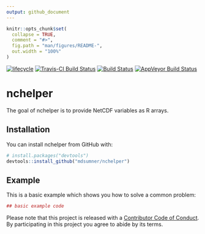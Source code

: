 ```yaml
---
output: github_document
---
```


<!-- README.md is generated from README.Rmd. Please edit that file -->

```r
knitr::opts_chunk$set(
  collapse = TRUE,
  comment = "#>",
  fig.path = "man/figures/README-",
  out.width = "100%"
)
```

 [![lifecycle](https://img.shields.io/badge/lifecycle-experimental-orange.svg)](https://www.tidyverse.org/lifecycle/#experimental)
[![Travis-CI Build Status](http://badges.herokuapp.com/travis/mdsumner/nchelper?branch=master&env=BUILD_NAME=trusty_release&label=linux)](https://travis-ci.org/mdsumner/nchelper)
[![Build Status](http://badges.herokuapp.com/travis/mdsumner/nchelper?branch=master&env=BUILD_NAME=osx_release&label=osx)](https://travis-ci.org/mdsumner/nchelper) 
[![AppVeyor Build Status](https://ci.appveyor.com/api/projects/status/github/mdsumner/nchelper?branch=master&svg=true)](https://ci.appveyor.com/project/mdsumner/nchelper) 


# nchelper

The goal of nchelper is to provide NetCDF variables as R arrays. 

## Installation

You can install nchelper from GitHub with:

```r
# install.packages("devtools")
devtools::install_github("mdsumner/nchelper")
```

## Example

This is a basic example which shows you how to solve a common problem:

```r
## basic example code
```


 Please note that this project is released with a [Contributor Code of Conduct](CODE_OF_CONDUCT.md).
  By participating in this project you agree to abide by its terms.
